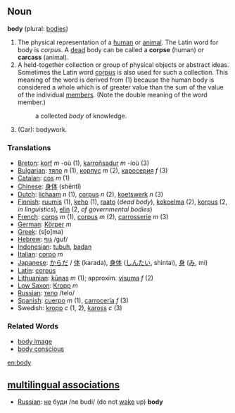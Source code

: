 ==Noun==

'''body''' (plural: [[bodies]])

#The physical representation of a [[human]] or [[animal]].  The Latin word for body is ''corpus''.  A [[dead]] body can be called a '''corpse''' (human) or '''carcass''' (animal).
#A held-together collection or group of physical objects or abstract ideas.  Sometimes the Latin word [[corpus]] is also used for such a collection.  This meaning of the word is derived from (1) because the human body is considered a whole which is of greater value than the sum of the value of the individual [[member]]s.  (Note the double meaning of the word member.)
#:a collected ''body'' of knowledge.
#(Car): bodywork.
=== Translations ===
*[[Breton]]: [[korf]] ''m'' -où (1), [[karroñsadur]] ''m'' -ioù (3)
*[[Bulgarian]]: [[тяло]] ''n'' (1), [[корпус]] ''m'' (2), [[каросерия]] ''f'' (3)
*[[Catalan]]: [[cos]] ''m'' (1)
*[[Chinese]]: [[身体]] (shēntǐ)
*[[Dutch]]: [[lichaam]] ''n'' (1), [[corpus]] ''n'' (2), [[koetswerk]] ''n'' (3)
*[[Finnish]]: [[ruumis]] (1), [[keho]] (1), [[raato]] (''dead body''), [[kokoelma]] (2), [[korpus]] (2, ''in linguistics''), [[elin]] (2, ''of governmental bodies'')
*[[French]]: [[:fr:corps|corps]] ''m'' (1), [[:fr:corpus|corpus]] ''m'' (2), [[carrosserie]] ''m'' (3)
*[[German]]: [[:de:Körper|Körper]] ''m''
*[[Greek]]: (s[o]ma)
*[[Hebrew]]: [[:he:גוף|גוף]] /guf/
*[[Indonesian]]: [[tubuh]], [[badan]]
*[[Italian]]: [[:it:corpo|corpo]] ''m''
*[[Japanese]]: [[からだ]] / [[体]] (karada), [[身体]] ([[しんたい]], shintai), [[身]] ([[み]], mi)
*[[Latin]]: [[corpus]]
*[[Lithuanian]]: [[kūnas]] ''m'' (1); approxim. [[visuma]] ''f'' (2)
*[[Low Saxon]]: [[Kropp]] ''m''
*[[Russian]]: [[:ru:тело|тело]] /telo/
*[[Spanish]]: [[cuerpo]] ''m'' (1), [[carrocería]] ''f'' (3)
*Swedish: [[kropp]] ''c'' (1, 2), [[kaross]] ''c'' (3)

=== Related Words ===
*[[body image]]
*[[body conscious]]

[[en:body]]

==[[multilingual associations]]==
*[[Russian]]: [[:ru:не|не]] буди /ne budi/ (do not [[wake]] up) '''body'''